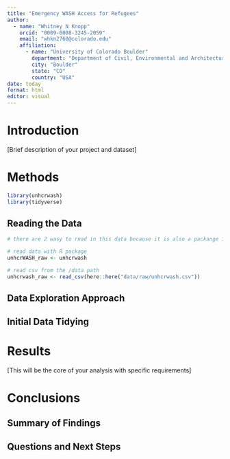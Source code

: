 ```yaml
---
title: "Emergency WASH Access for Refugees"
author:
  - name: "Whitney N Knopp"
    orcid: "0009-0008-3245-2059"
    email: "whkn2760@colorado.edu"
    affiliation:
      - name: "University of Colorado Boulder"
        department: "Department of Civil, Environmental and Architectural Engineering"
        city: "Boulder"
        state: "CO"
        country: "USA"
date: today
format: html
editor: visual
---
```



# Introduction

[Brief description of your project and dataset]

# Methods

```r
library(unhcrwash)
library(tidyverse)
```

## Reading the Data

```r

# there are 2 wasy to read in this data because it is also a packange in R

# read data with R package
unhcrWASH_raw <- unhcrwash

# read csv from the /data path
unhcrwash_raw <- read_csv(here::here("data/raw/unhcrwash.csv"))

```

## Data Exploration Approach

## Initial Data Tidying

# Results

[This will be the core of your analysis with specific requirements]

# Conclusions

## Summary of Findings

## Questions and Next Steps